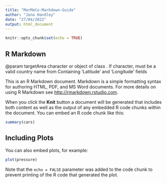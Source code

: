 ```yaml
---
title: "MarMeCo-Markdown-Guide"
author: "Jono Handley"
date: "27/04/2022"
output: html_document
---
```


```r
knitr::opts_chunk$set(echo = TRUE)
```

## R Markdown

@param targetArea character or object of class \code{\link{sf}}. If character, must be a valid country name from Containing 'Latitude' and 'Longitude' fields

This is an R Markdown document. Markdown is a simple formatting syntax for authoring HTML, PDF, and MS Word documents. For more details on using R Markdown see <http://rmarkdown.rstudio.com>.

When you click the **Knit** button a document will be generated that includes both content as well as the output of any embedded R code chunks within the document. You can embed an R code chunk like this:

```r
summary(cars)
```

## Including Plots

You can also embed plots, for example:

```r
plot(pressure)
```

Note that the `echo = FALSE` parameter was added to the code chunk to prevent printing of the R code that generated the plot.
